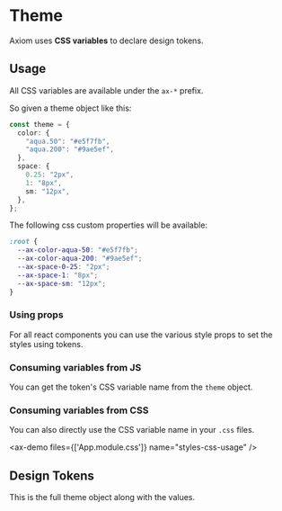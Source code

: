 # Theme

Axiom uses **CSS variables** to declare design tokens.

## Usage

All CSS variables are available under the `ax-*` prefix.

So given a theme object like this:

```ts
const theme = {
  color: {
    "aqua.50": "#e5f7fb",
    "aqua.200": "#9ae5ef",
  },
  space: {
    0.25: "2px",
    1: "8px",
    sm: "12px",
  },
};
```

The following css custom properties will be available:

```css
:root {
  --ax-color-aqua-50: "#e5f7fb";
  --ax-color-aqua-200: "#9ae5ef";
  --ax-space-0-25: "2px";
  --ax-space-1: "8px";
  --ax-space-sm: "12px";
}
```

### Using props

For all react components you can use the various style props to set the styles using tokens.

<ax-demo name="styles-prop-usage" />

### Consuming variables from JS

You can get the token's CSS variable name from the `theme` object.

<ax-demo name="styles-js-usage" />

### Consuming variables from CSS

You can also directly use the CSS variable name in your `.css` files.

<ax-demo files={['App.module.css']} name="styles-css-usage" />

## Design Tokens

This is the full theme object along with the values.

<ax-code file="packages/react/src/styles/tokens.ts" />
